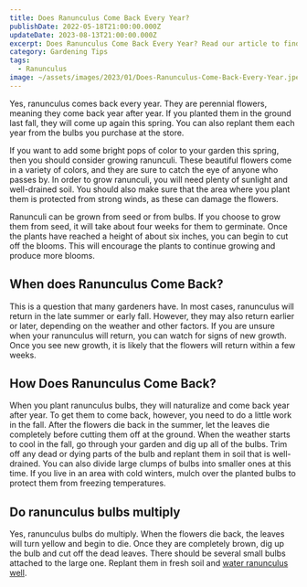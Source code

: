 ```yaml
---
title: Does Ranunculus Come Back Every Year?
publishDate: 2022-05-18T21:00:00.000Z
updateDate: 2023-08-13T21:00:00.000Z
excerpt: Does Ranunculus Come Back Every Year? Read our article to find out.
category: Gardening Tips
tags:
  - Ranunculus
image: ~/assets/images/2023/01/Does-Ranunculus-Come-Back-Every-Year.jpeg
---
```


Yes, ranunculus comes back every year. They are perennial flowers, meaning they come back year after year. If you planted them in the ground last fall, they will come up again this spring. You can also replant them each year from the bulbs you purchase at the store.

If you want to add some bright pops of color to your garden this spring, then you should consider growing ranunculi. These beautiful flowers come in a variety of colors, and they are sure to catch the eye of anyone who passes by. In order to grow ranunculi, you will need plenty of sunlight and well-drained soil. You should also make sure that the area where you plant them is protected from strong winds, as these can damage the flowers.

Ranunculi can be grown from seed or from bulbs. If you choose to grow them from seed, it will take about four weeks for them to germinate. Once the plants have reached a height of about six inches, you can begin to cut off the blooms. This will encourage the plants to continue growing and produce more blooms.

## When does Ranunculus Come Back?

This is a question that many gardeners have. In most cases, ranunculus will return in the late summer or early fall. However, they may also return earlier or later, depending on the weather and other factors. If you are unsure when your ranunculus will return, you can watch for signs of new growth. Once you see new growth, it is likely that the flowers will return within a few weeks.

## How Does Ranunculus Come Back?

When you plant ranunculus bulbs, they will naturalize and come back year after year. To get them to come back, however, you need to do a little work in the fall. After the flowers die back in the summer, let the leaves die completely before cutting them off at the ground. When the weather starts to cool in the fall, go through your garden and dig up all of the bulbs. Trim off any dead or dying parts of the bulb and replant them in soil that is well-drained. You can also divide large clumps of bulbs into smaller ones at this time. If you live in an area with cold winters, mulch over the planted bulbs to protect them from freezing temperatures.

## Do ranunculus bulbs multiply

Yes, ranunculus bulbs do multiply. When the flowers die back, the leaves will turn yellow and begin to die. Once they are completely brown, dig up the bulb and cut off the dead leaves. There should be several small bulbs attached to the large one. Replant them in fresh soil and [water ranunculus well](https://veggiesville.com/how-to-water-ranunculus-the-right-way/).
